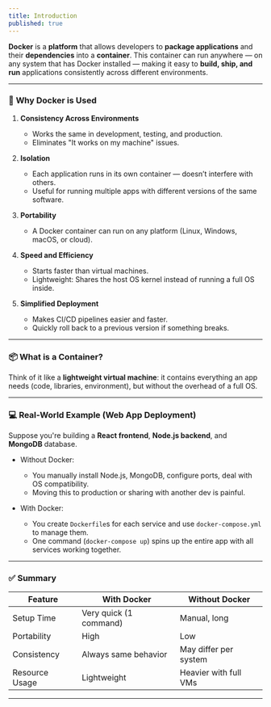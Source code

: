 ```yaml
---
title: Introduction
published: true
---
```


**Docker** is a **platform** that allows developers to **package applications** and their **dependencies** into a **container**. This container can run anywhere — on any system that has Docker installed — making it easy to **build, ship, and run** applications consistently across different environments.

---

### 🔧 **Why Docker is Used**

1. **Consistency Across Environments**

   * Works the same in development, testing, and production.
   * Eliminates "It works on my machine" issues.

2. **Isolation**

   * Each application runs in its own container — doesn’t interfere with others.
   * Useful for running multiple apps with different versions of the same software.

3. **Portability**

   * A Docker container can run on any platform (Linux, Windows, macOS, or cloud).

4. **Speed and Efficiency**

   * Starts faster than virtual machines.
   * Lightweight: Shares the host OS kernel instead of running a full OS inside.

5. **Simplified Deployment**

   * Makes CI/CD pipelines easier and faster.
   * Quickly roll back to a previous version if something breaks.

---

### 📦 **What is a Container?**

Think of it like a **lightweight virtual machine**: it contains everything an app needs (code, libraries, environment), but without the overhead of a full OS.

---



### 💻 **Real-World Example (Web App Deployment)**

Suppose you're building a **React frontend**, **Node.js backend**, and **MongoDB** database.

* Without Docker:

  * You manually install Node.js, MongoDB, configure ports, deal with OS compatibility.
  * Moving this to production or sharing with another dev is painful.

* With Docker:

  * You create `Dockerfile`s for each service and use `docker-compose.yml` to manage them.
  * One command (`docker-compose up`) spins up the entire app with all services working together.

---

### ✅ Summary

| Feature        | With Docker            | Without Docker        |
| -------------- | ---------------------- | --------------------- |
| Setup Time     | Very quick (1 command) | Manual, long          |
| Portability    | High                   | Low                   |
| Consistency    | Always same behavior   | May differ per system |
| Resource Usage | Lightweight            | Heavier with full VMs |

---


